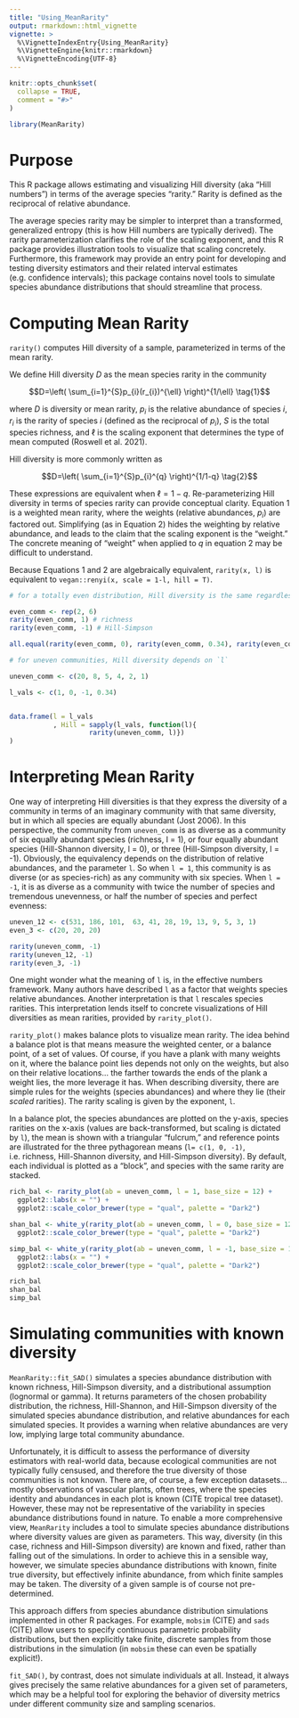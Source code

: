 ```yaml
---
title: "Using_MeanRarity"
output: rmarkdown::html_vignette
vignette: >
  %\VignetteIndexEntry{Using_MeanRarity}
  %\VignetteEngine{knitr::rmarkdown}
  %\VignetteEncoding{UTF-8}
---
```


```r
knitr::opts_chunk$set(
  collapse = TRUE,
  comment = "#>"
)
```
```r
library(MeanRarity)
```
# Purpose

This R package allows estimating and visualizing Hill diversity (aka "Hill
numbers") in terms of the average species "rarity." Rarity is defined as the 
reciprocal of relative abundance.

The average species rarity may be simpler to interpret than a transformed,
generalized entropy (this is how Hill numbers are typically derived). The rarity
parameterization clarifies the role of the
scaling exponent, and this R package provides illustration tools to visualize
that scaling concretely. Furthermore, this framework may provide an entry point
for developing and testing diversity estimators and their related interval
estimates (e.g. confidence intervals); this package contains novel tools to
simulate species abundance distributions that should streamline that process.

# Computing Mean Rarity
`rarity()` computes Hill diversity of a sample, parameterized in terms of the
mean rarity. 

We define Hill diversity $D$ as the mean species rarity in the community

$$D=\left( \sum_{i=1}^{S}p_{i}(r_{i})^{\ell} \right)^{1/\ell} \tag{1}$$

where $D$ is diversity or mean rarity, $p_{i}$ is the relative abundance of species $i$, $r_{i}$ is the rarity of species $i$ (defined as the reciprocal of $p_{i}$), $S$ is the total species richness, and $\ell$ is the scaling exponent that determines the type of mean computed (Roswell et al. 2021).

Hill diversity is more commonly written as 

$$D=\left( \sum_{i=1}^{S}p_{i}^{q} \right)^{1/1-q} \tag{2}$$ 

These expressions are equivalent when $\ell = 1-q$. Re-parameterizing Hill
diversity in terms of species rarity can provide conceptual clarity. Equation 1
is a weighted mean rarity, where the weights (relative abundances, $p_i$) are
factored out. Simplifying (as in Equation 2) hides the weighting by relative
abundance, and leads to the claim that the scaling exponent is the "weight." The
concrete meaning of "weight" when applied to $q$ in equation 2 may be difficult
to understand.

Because Equations 1 and 2 are algebraically equivalent, `rarity(x, l)` is
equivalent to `vegan::renyi(x, scale = 1-l, hill = T)`.



```r
# for a totally even distribution, Hill diversity is the same regardless of `l`

even_comm <- rep(2, 6)
rarity(even_comm, 1) # richness
rarity(even_comm, -1) # Hill-Simpson

all.equal(rarity(even_comm, 0), rarity(even_comm, 0.34), rarity(even_comm, 1))

# for uneven communities, Hill diversity depends on `l`

uneven_comm <- c(20, 8, 5, 4, 2, 1)

l_vals <- c(1, 0, -1, 0.34)


data.frame(l = l_vals
           , Hill = sapply(l_vals, function(l){
                    rarity(uneven_comm, l)})
)

```



# Interpreting Mean Rarity

One way of interpreting Hill diversities is that they express the diversity of a community in terms of an imaginary community with that same diversity, but in which all species are equally abundant (Jost 2006). In this perspective, the community from `uneven_comm` is as diverse as a community of six equally abundant species (richness, l = 1), or four equally abundant species (Hill-Shannon diversity, l = 0), or three (Hill-Simpson diversity, l = -1). Obviously, the equivalency depends on the distribution of relative abundances, and the parameter `l`. So when `l = 1`, this community is as diverse (or as species-rich) as any community with six species. When `l = -1`, it is as diverse as a community with twice the number of species and tremendous unevenness, or half the number of species and perfect evenness:

``` r
uneven_12 <- c(531, 186, 101,  63, 41, 28, 19, 13, 9, 5, 3, 1)
even_3 <- c(20, 20, 20)

rarity(uneven_comm, -1)
rarity(uneven_12, -1)
rarity(even_3, -1)

```


One might wonder what the meaning of `l` is, in the effective numbers framework. Many authors have described `l` as a factor that weights species relative abundances. Another interpretation is that `l` rescales species rarities. This interpretation lends itself to concrete visualizations of Hill diversities as mean rarities, provided by `rarity_plot()`.  

`rarity_plot()` makes balance plots to visualize mean rarity. The idea behind a balance plot is that means measure the weighted center, or a balance point, of a set of values. Of course, if you have a plank with many weights on it, where the balance point lies depends not only on the weights, but also on their relative locations... the farther towards the ends of the plank a weight lies, the more leverage it has. When describing diversity, there are simple rules for the weights (species abundances) and where they lie (their _scaled_ rarities). The rarity scaling is given by the exponent, `l`.  

In a balance plot, the species abundances are plotted on the y-axis, species rarities on the x-axis (values are back-transformed, but scaling is dictated by `l`), the mean is shown with a triangular "fulcrum," and reference points are illustrated for the three pythagorean means (`l= c(1, 0, -1)`, i.e. richness, Hill-Shannon diversity, and Hill-Simpson diversity). By default, each individual is plotted as a "block", and species with the same rarity are stacked. 

```r

rich_bal <- rarity_plot(ab = uneven_comm, l = 1, base_size = 12) +
  ggplot2::labs(x = "") +
  ggplot2::scale_color_brewer(type = "qual", palette = "Dark2") 

shan_bal <- white_y(rarity_plot(ab = uneven_comm, l = 0, base_size = 12, verbose = F)) + #do not return all the text this time
  ggplot2::scale_color_brewer(type = "qual", palette = "Dark2")

simp_bal <- white_y(rarity_plot(ab = uneven_comm, l = -1, base_size = 12, verbose = F)) + 
  ggplot2::labs(x = "") +
  ggplot2::scale_color_brewer(type = "qual", palette = "Dark2")

rich_bal 
shan_bal
simp_bal

```

# Simulating communities with known diversity

`MeanRarity::fit_SAD()` simulates a species abundance distribution with known
richness, Hill-Simpson diversity, and a distributional assumption (lognormal or
gamma). It returns parameters of the chosen probability distribution, the
richness, Hill-Shannon, and Hill-Simpson diversity of the simulated species
abundance distribution, and relative abundances for each simulated species. It
provides a warning when relative abundances are very low, implying large total
community abundance.

Unfortunately, it is difficult to assess the performance of diversity estimators
with real-world data, because ecological communities are not typically fully
censused, and therefore the true diversity of those communities is not known.
There are, of course, a few exception datasets... mostly observations of
vascular plants, often trees, where the species identity and abundances in each
plot is known (CITE tropical tree dataset). However, these may not be
representative of the variability in species abundance distributions found in
nature. To enable a more comprehensive view, `MeanRarity` includes a tool to
simulate species abundance distributions where diversity values are given as
parameters. This way, diversity (in this case, richness and Hill-Simpson
diversity) are known and fixed, rather than falling out of the simulations.
In order to achieve this in a sensible way, however, we simulate species
abundance distributions with known, finite true diversity, but effectively
infinite abundance, from which finite samples may be taken. The diversity of a
given sample is of course not pre-determined.

This approach differs from species abundance distribution simulations
implemented in other R packages. For example, `mobsim` (CITE) and `sads` (CITE)
allow users to specify continuous parametric probability distributions, but then
explicitly take finite, discrete samples from those distributions in the
simulation (in `mobsim` these can even be spatially explicit!).

`fit_SAD()`, by contrast, does not simulate individuals at all. Instead, it
always gives precisely the same relative abundances for a given set of
parameters, which may be a helpful tool for exploring the behavior of diversity
metrics under different community size and sampling scenarios.


